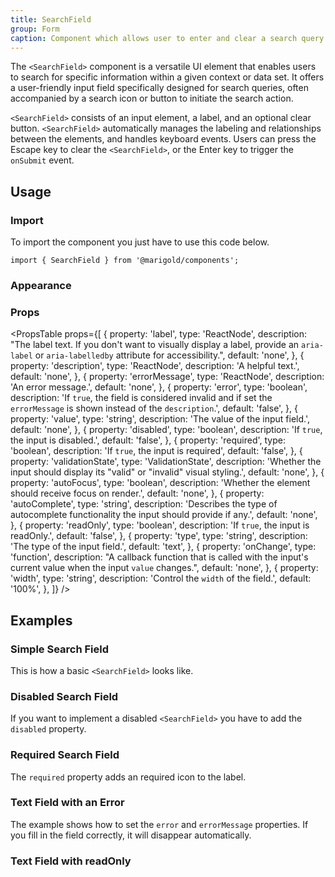 ```yaml
---
title: SearchField
group: Form
caption: Component which allows user to enter and clear a search query.
---
```


The `<SearchField>` component is a versatile UI element that enables users to search for specific information within a given context or data set. It offers a user-friendly input field specifically designed for search queries, often accompanied by a search icon or button to initiate the search action.

`<SearchField>` consists of an input element, a label, and an optional clear button. `<SearchField>` automatically manages the labeling and relationships between the elements, and handles keyboard events. Users can press the Escape key to clear the `<SearchField>`, or the Enter key to trigger the `onSubmit` event.

## Usage

### Import

To import the component you just have to use this code below.

```tsx onlyCode
import { SearchField } from '@marigold/components';
```

### Appearance

<AppearanceTable component={title} />

### Props

<PropsTable
  props={[
    {
      property: 'label',
      type: 'ReactNode',
      description:
        "The label text. If you don't want to visually display a label, provide an `aria-label` or `aria-labelledby` attribute for accessibility.",
      default: 'none',
    },
    {
      property: 'description',
      type: 'ReactNode',
      description: 'A helpful text.',
      default: 'none',
    },
    {
      property: 'errorMessage',
      type: 'ReactNode',
      description: 'An error message.',
      default: 'none',
    },
    {
      property: 'error',
      type: 'boolean',
      description:
        'If `true`, the field is considered invalid and if set the `errorMessage` is shown instead of the `description`.',
      default: 'false',
    },
    {
      property: 'value',
      type: 'string',
      description: 'The value of the input field.',
      default: 'none',
    },
    {
      property: 'disabled',
      type: 'boolean',
      description: 'If `true`, the input is disabled.',
      default: 'false',
    },
    {
      property: 'required',
      type: 'boolean',
      description: 'If `true`, the input is required',
      default: 'false',
    },
    {
      property: 'validationState',
      type: 'ValidationState',
      description:
        'Whether the input should display its "valid" or "invalid" visual styling.',
      default: 'none',
    },
    {
      property: 'autoFocus',
      type: 'boolean',
      description: 'Whether the element should receive focus on render.',
      default: 'none',
    },
    {
      property: 'autoComplete',
      type: 'string',
      description:
        'Describes the type of autocomplete functionality the input should provide if any.',
      default: 'none',
    },
    {
      property: 'readOnly',
      type: 'boolean',
      description: 'If `true`, the input is readOnly.',
      default: 'false',
    },
    {
      property: 'type',
      type: 'string',
      description: 'The type of the input field.',
      default: 'text',
    },
    {
      property: 'onChange',
      type: 'function',
      description:
        "A callback function that is called with the input's current value when the input `value` changes.",
      default: 'none',
    },
    {
      property: 'width',
      type: 'string',
      description: 'Control the `width` of the field.',
      default: '100%',
    },
  ]}
/>

## Examples

### Simple Search Field

This is how a basic `<SearchField>` looks like.

<ComponentDemo file="./search-field-basic.demo.tsx" />

### Disabled Search Field

If you want to implement a disabled `<SearchField>` you have to add the `disabled` property.

<ComponentDemo file="./search-field-disabled.demo.tsx" />

### Required Search Field

The `required` property adds an required icon to the label.

<ComponentDemo file="./search-field-req.demo.tsx" />

### Text Field with an Error

The example shows how to set the `error` and `errorMessage` properties. If you fill in the field correctly, it will disappear automatically.

<ComponentDemo file="./search-field-error.demo.tsx" />

### Text Field with readOnly

<ComponentDemo file="./search-field-readoOnly.demo.tsx" />
